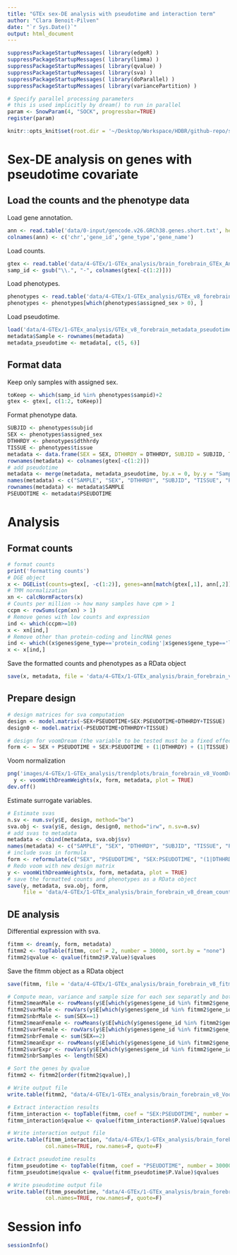 ```yaml
---
title: "GTEx sex-DE analysis with pseudotime and interaction term"
author: "Clara Benoit-Pilven"
date: "`r Sys.Date()`"
output: html_document
---
```


```r
suppressPackageStartupMessages( library(edgeR) )
suppressPackageStartupMessages( library(limma) )
suppressPackageStartupMessages( library(qvalue) )
suppressPackageStartupMessages( library(sva) )
suppressPackageStartupMessages( library(doParallel) )
suppressPackageStartupMessages( library(variancePartition) )
```

```r
# Specify parallel processing parameters
# this is used implicitly by dream() to run in parallel
param <- SnowParam(4, "SOCK", progressbar=TRUE)
register(param)
```

```r
knitr::opts_knit$set(root.dir = '~/Desktop/Workspace/HDBR/github-repo/sexDE_prenatal_brain/')
```

# Sex-DE analysis on genes with pseudotime covariate

## Load the counts and the phenotype data

Load gene annotation.

```r
ann <- read.table('data/0-input/gencode.v26.GRCh38.genes.short.txt', header=FALSE)
colnames(ann) <- c('chr','gene_id','gene_type','gene_name')
```

Load counts.

```r
gtex <- read.table('data/4-GTEx/1-GTEx_analysis/brain_forebrain_GTEx_Analysis_2017-06-05_v8_RNASeQCv1.1.9_gene_reads.txt.gz', header=TRUE)
samp_id <- gsub("\\.", "-", colnames(gtex[-c(1:2)]))
```

Load phenotypes.

```r
phenotypes <- read.table('data/4-GTEx/1-GTEx_analysis/GTEx_v8_forebrain_formated_phenotype.txt', header=TRUE)
phenotypes <- phenotypes[which(phenotypes$assigned_sex > 0), ]
```

Load pseudotime.

```r
load('data/4-GTEx/1-GTEx_analysis/GTEx_v8_forebrain_metadata_pseudotime.RData')
metadata$Sample <- rownames(metadata)
metadata_pseudotime <- metadata[, c(5, 6)]
```


## Format data

Keep only samples with assigned sex.

```r
toKeep <- which(samp_id %in% phenotypes$sampid)+2
gtex <- gtex[, c(1:2, toKeep)]
```

Format phenotype data.

```r
SUBJID <- phenotypes$subjid
SEX <- phenotypes$assigned_sex
DTHHRDY <- phenotypes$dthhrdy 
TISSUE <- phenotypes$tissue
metadata <- data.frame(SEX = SEX, DTHHRDY = DTHHRDY, SUBJID = SUBJID, TISSUE = TISSUE)
rownames(metadata) <- colnames(gtex[-c(1:2)])
# add pseudotime
metadata <- merge(metadata, metadata_pseudotime, by.x = 0, by.y = "Sample")
names(metadata) <- c("SAMPLE", "SEX", "DTHHRDY", "SUBJID", "TISSUE", "PSEUDOTIME")
rownames(metadata) <- metadata$SAMPLE
PSEUDOTIME <- metadata$PSEUDOTIME
```


# Analysis

## Format counts

```r
# format counts
print('formatting counts')
# DGE object
x <- DGEList(counts=gtex[, -c(1:2)], genes=ann[match(gtex[,1], ann[,2]),])
# TMM normalization
xn <- calcNormFactors(x)
# Counts per million -> how many samples have cpm > 1
ccpm <- rowSums(cpm(xn) > 1)
# Remove genes with low counts and expression
ind <- which(ccpm>=10)
x <- xn[ind,]
# Remove other than protein-coding and lincRNA genes
ind <- which((x$genes$gene_type=='protein_coding'|x$genes$gene_type=='lincRNA'))
x <- x[ind,]
```

Save the formatted counts and phenotypes as a RData object
```r
save(x, metadata, file = 'data/4-GTEx/1-GTEx_analysis/brain_forebrain_v8_dream_counts_phenotypes_pseudotime_interaction.RData')
```

## Prepare design

```r
# design matrices for sva computation
design <- model.matrix(~SEX+PSEUDOTIME+SEX:PSEUDOTIME+DTHHRDY+TISSUE)
design0 <- model.matrix(~PSEUDOTIME+DTHHRDY+TISSUE)

# design for voomDream (the variable to be tested must be a fixed effect)
form <- ~ SEX + PSEUDOTIME + SEX:PSEUDOTIME + (1|DTHHRDY) + (1|TISSUE) + (1|SUBJID)
```

Voom normalization

```r
png('images/4-GTEx/1-GTEx_analysis/trendplots/brain_forebrain_v8_VoomDream_fit_pseudotime_interaction.png')
  y <- voomWithDreamWeights(x, form, metadata, plot = TRUE)
dev.off()
```

Estimate surrogate variables.

```r
# Estimate svas
n.sv <- num.sv(y$E, design, method="be")
sva.obj <- sva(y$E, design, design0, method="irw", n.sv=n.sv)
# add svas to metadata
metadata <- cbind(metadata, sva.obj$sv)
names(metadata) <- c("SAMPLE", "SEX", "DTHHRDY", "SUBJID", "TISSUE", "PSEUDOTIME", paste0("X", 1:n.sv))
# include svas in formula
form <- reformulate(c("SEX", "PSEUDOTIME", "SEX:PSEUDOTIME", "(1|DTHHRDY)", "(1|TISSUE)", "(1|SUBJID)", paste0("X", 1:n.sv)))
# Redo voom with new design matrix
y <- voomWithDreamWeights(x, form, metadata, plot = TRUE)
# save the formatted counts and phenotypes as a RData object
save(y, metadata, sva.obj, form,
     file = 'data/4-GTEx/1-GTEx_analysis/brain_forebrain_v8_dream_counts_voom_phenotypes_pseudotime_interaction.RData')
```


## DE analysis

Differential expression with sva.

```r
fitmm <- dream(y, form, metadata)
fitmm2 <- topTable(fitmm, coef = 2, number = 30000, sort.by = "none") 
fitmm2$qvalue <- qvalue(fitmm2$P.Value)$qvalues
```

Save the fitmm object as a RData object

```r
save(fitmm, file = 'data/4-GTEx/1-GTEx_analysis/brain_forebrain_v8_fitmm_dream_pseudotime_interaction.RData')
```


```r
# Compute mean, variance and sample size for each sex separatly and both sex at the same time
fitmm2$meanMale <- rowMeans(y$E[which(y$genes$gene_id %in% fitmm2$gene_id), SEX==1])
fitmm2$varMale <- rowVars(y$E[which(y$genes$gene_id %in% fitmm2$gene_id),SEX==1])
fitmm2$nbrMale <- sum(SEX==1)
fitmm2$meanFemale <- rowMeans(y$E[which(y$genes$gene_id %in% fitmm2$gene_id),SEX==2])
fitmm2$varFemale <- rowVars(y$E[which(y$genes$gene_id %in% fitmm2$gene_id), SEX==2])
fitmm2$nbrFemale <- sum(SEX==2)
fitmm2$meanExpr <- rowMeans(y$E[which(y$genes$gene_id %in% fitmm2$gene_id), ])
fitmm2$varExpr <- rowVars(y$E[which(y$genes$gene_id %in% fitmm2$gene_id), ])
fitmm2$nbrSamples <- length(SEX)

# Sort the genes by qvalue
fitmm2 <- fitmm2[order(fitmm2$qvalue),]

# Write output file
write.table(fitmm2, "data/4-GTEx/1-GTEx_analysis/brain_forebrain_v8_VoomDream_topTable_with_sva_ind_pseudotime_interaction.txt", col.names=TRUE, row.names=F, quote=F)
```


```r
# Extract interaction results
fitmm_interaction <- topTable(fitmm, coef = "SEX:PSEUDOTIME", number = 30000, sort.by = "none") 
fitmm_interaction$qvalue <- qvalue(fitmm_interaction$P.Value)$qvalues

# Write interaction output file
write.table(fitmm_interaction, "data/4-GTEx/1-GTEx_analysis/brain_forebrain_v8_VoomDream_topTable_with_sva_ind_pseudotime_interaction_term.txt",
            col.names=TRUE, row.names=F, quote=F)
```


```r
# Extract pseudotime results
fitmm_pseudotime <- topTable(fitmm, coef = "PSEUDOTIME", number = 30000, sort.by = "none") 
fitmm_pseudotime$qvalue <- qvalue(fitmm_pseudotime$P.Value)$qvalues

# Write pseudotime output file
write.table(fitmm_pseudotime, "data/4-GTEx/1-GTEx_analysis/brain_forebrain_v8_VoomDream_topTable_with_sva_ind_pseudotime_interaction_pseudotime.txt",
            col.names=TRUE, row.names=F, quote=F)
```


# Session info

```r
sessionInfo()
```
